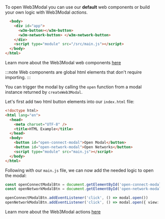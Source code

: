 
To open Web3Modal you can use our **default** web components or build your own logic with Web3Modal _actions_.

<Tabs>
<TabItem value="components" label="Components">

```html
  <body>
    <div id="app">
      <w3m-button></w3m-button>
      <w3m-network-button> </w3m-network-button>
    </div>
    <script type="module" src="/src/main.js"></script>
  </body>
</html>
```

Learn more about the Web3Modal web components [here](../../components.mdx)

:::note
Web components are global html elements that don't require importing.
:::

</TabItem>
<TabItem value="actions" label="actions">

You can trigger the modal by calling the `open` function from a modal instance returned by `createWeb3Modal`.

Let's first add two html button elements into our `index.html` file:

```html
<!doctype html>
<html lang="en">
  <head>
    <meta charset="UTF-8" />
    <title>HTML Example</title>
  </head>
  <body>
    <button id="open-connect-modal">Open Modal</button>
    <button id="open-network-modal">Open Networks</button>
    <script type="module" src="main.js"></script>
  </body>
</html>
```

Following with our `main.js` file, we can now add the needed logic to open the modal:

```ts
const openConnectModalBtn = document.getElementById('open-connect-modal')
const openNetworkModalBtn = document.getElementById('open-network-modal')

openConnectModalBtn.addEventListener('click', () => modal.open())
openNetworkModalBtn.addEventListener('click', () => modal.open({ view: 'Networks' }))
```

Learn more about the Web3Modal actions [here](../../actions.mdx)

</TabItem>
</Tabs>
